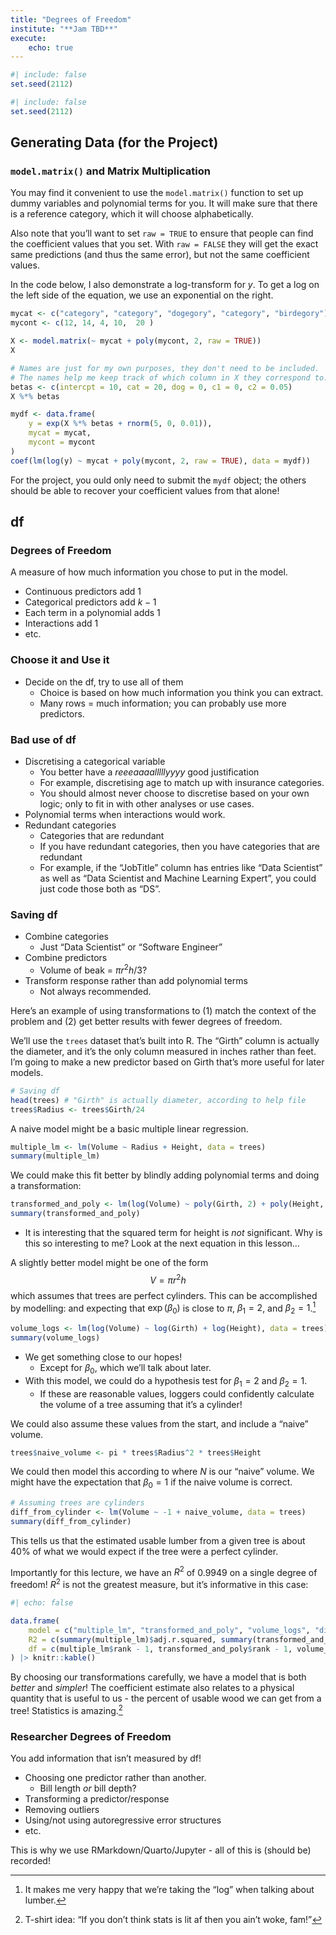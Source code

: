```yaml
---
title: "Degrees of Freedom"
institute: "**Jam TBD**"
execute: 
    echo: true
---
```


```r
#| include: false
set.seed(2112)
```

```r
#| include: false
set.seed(2112)
```

## Generating Data (for the Project)

### `model.matrix()` and Matrix Multiplication

:::notes
You may find it convenient to use the `model.matrix()` function to set up dummy variables and polynomial terms for you. It will make sure that there is a reference category, which it will choose alphabetically.

Also note that you'll want to set `raw = TRUE` to ensure that people can find the coefficient values that you set. With `raw = FALSE` they will get the exact same predictions (and thus the same error), but not the same coefficient values.

In the code below, I also demonstrate a log-transform for $y$. To get a log on the left side of the equation, we use an exponential on the right.
:::

```r
mycat <- c("category", "category", "dogegory", "category", "birdegory")
mycont <- c(12, 14, 4, 10,  20 )

X <- model.matrix(~ mycat + poly(mycont, 2, raw = TRUE))
X

# Names are just for my own purposes, they don't need to be included.
# The names help me keep track of which column in X they correspond to.
betas <- c(intercpt = 10, cat = 20, dog = 0, c1 = 0, c2 = 0.05)
X %*% betas

mydf <- data.frame(
    y = exp(X %*% betas + rnorm(5, 0, 0.01)), 
    mycat = mycat, 
    mycont = mycont
)
coef(lm(log(y) ~ mycat + poly(mycont, 2, raw = TRUE), data = mydf))
```

For the project, you ould only need to submit the `mydf` object; the others should be able to recover your coefficient values from that alone!


## df

### Degrees of Freedom

A measure of how much information you chose to put in the model.

- Continuous predictors add 1\lspace
- Categorical predictors add $k-1$\lspace
- Each term in a polynomial adds 1\lspace
- Interactions add 1\lspace
- etc.

### Choose it and Use it

- Decide on the df, try to use all of them
    - Choice is based on how much information you think you can extract.
    - Many rows = much information; you can probably use more predictors.

### Bad use of df

- Discretising a categorical variable
    - You better have a *reeeaaaalllllyyyy* good justification
    - For example, discretising age to match up with insurance categories.
    - You should almost never choose to discretise based on your own logic; only to fit in with other analyses or use cases.\lspace
- Polynomial terms when interactions would work.\lspace
- Redundant categories
    - Categories that are redundant
    - If you have redundant categories, then you have categories that are redundant
    - For example, if the "JobTitle" column has entries like "Data Scientist" as well as "Data Scientist and Machine Learning Expert", you could just code those both as "DS". 




### Saving df

- Combine categories
    - Just "Data Scientist" or "Software Engineer"\lspace
- Combine predictors
    - Volume of beak = $\pi r^2h/3$?\lspace
- Transform response rather than add polynomial terms
    - Not always recommended.

:::notes
Here's an example of using transformations to (1) match the context of the problem and (2) get better results with fewer degrees of freedom.

We'll use the `trees` dataset that's built into R. The "Girth" column is actually the diameter, and it's the only column measured in inches rather than feet. I'm going to make a new predictor based on Girth that's more useful for later models.

```r
# Saving df
head(trees) # "Girth" is actually diameter, according to help file
trees$Radius <- trees$Girth/24
```

A naive model might be a basic multiple linear regression.

```r
multiple_lm <- lm(Volume ~ Radius + Height, data = trees)
summary(multiple_lm)
```

We could make this fit better by blindly adding polynomial terms and doing a transformation:

```r
transformed_and_poly <- lm(log(Volume) ~ poly(Girth, 2) + poly(Height, 2), data = trees)
summary(transformed_and_poly)
```

- It is interesting that the squared term for height is *not* significant. Why is this so interesting to me? Look at the next equation in this lesson...

A slightly better model might be one of the form
$$
V = \pi r^2h
$$
which assumes that trees are perfect cylinders. This can be accomplished by modelling:
\begin{align*}
\log(V) &= \beta_0 + \beta_1\log(r) + \beta_2\log(h) + \epsilon\\
\implies V &= \exp(\beta_0)r^\beta_1h^\beta_2\exp(\epsilon)
\end{align*}
and expecting that $\exp(\beta_0)$ is close to $\pi$, $\beta_1 = 2$, and $\beta_2 = 1$.^[It makes me very happy that we're taking the "log" when talking about lumber.]

```r
volume_logs <- lm(log(Volume) ~ log(Girth) + log(Height), data = trees)
summary(volume_logs)
```

- We get something close to our hopes!
    - Except for $\beta_0$, which we'll talk about later.
- With this model, we could do a hypothesis test for $\beta_1 = 2$ and $\beta_2 = 1$. 
    - If these are reasonable values, loggers could confidently calculate the volume of a tree assuming that it's a cylinder!

We could also assume these values from the start, and include a "naive" volume.

```r
trees$naive_volume <- pi * trees$Radius^2 * trees$Height
```

We could then model this according to
\begin{align*}
V & = \beta_0N + \epsilon
\end{align*}
where $N$ is our "naive" volume. We might have the expectation that $\beta_0 = 1$ if the naive volume is correct.

```r
# Assuming trees are cylinders
diff_from_cylinder <- lm(Volume ~ -1 + naive_volume, data = trees)
summary(diff_from_cylinder)
```

This tells us that the estimated usable lumber from a given tree is about 40\% of what we would expect if the tree were a perfect cylinder.

Importantly for this lecture, we have an $R^2$ of 0.9949 on a single degree of freedom! $R^2$ is not the greatest measure, but it's informative in this case:

```r
#| echo: false

data.frame(
    model = c("multiple_lm", "transformed_and_poly", "volume_logs", "diff_from_cylinder"),
    R2 = c(summary(multiple_lm)$adj.r.squared, summary(transformed_and_poly)$adj.r.squared, summary(volume_logs)$adj.r.squared, summary(diff_from_cylinder)$adj.r.squared),
    df = c(multiple_lm$rank - 1, transformed_and_poly$rank - 1, volume_logs$rank - 1, diff_from_cylinder$rank)
) |> knitr::kable()
```

By choosing our transformations carefully, we have a model that is both *better* and *simpler*! The coefficient estimate also relates to a physical quantity that is useful to us - the percent of usable wood we can get from a tree! Statistics is amazing.^[T-shirt idea: "If you don't think stats is lit af then you ain't woke, fam!"]
:::

### Researcher Degrees of Freedom

You add information that isn't measured by df!

- Choosing one predictor rather than another.
    - Bill length *or* bill depth?\lspace
- Transforming a predictor/response\lspace
- Removing outliers\lspace
- Using/not using autoregressive error structures\lspace
- etc.

This is why we use RMarkdown/Quarto/Jupyter - all of this is (should be) recorded!
